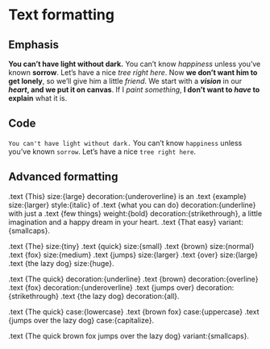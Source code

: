 # Text formatting

## Emphasis

**You can't have light without dark.** You can't know *happiness* unless you've known **sorrow**. Let's have a nice *tree right here*. Now __we don't want him to get lonely__, so we'll give him a little _friend_.
We start with a ***vision*** in our **_heart_, and we put it on canvas**. If I *paint something*, **I don't want to *have* to explain** what it is.

## Code

`You can't have light without dark.` You can't know `happiness` unless you've known `sorrow`. Let's have a nice `tree right here`.

## Advanced formatting

.text {This} size:{large} decoration:{underoverline} is an .text {example} size:{larger} style:{italic} of .text {what you can do} decoration:{underline} with just a .text {few things} weight:{bold} decoration:{strikethrough}, a little imagination and a happy dream in your heart. .text {That easy} variant:{smallcaps}.

.text {The} size:{tiny} .text {quick} size:{small} .text {brown} size:{normal} .text {fox} size:{medium} .text {jumps} size:{larger} .text {over} size:{large} .text {the lazy dog} size:{huge}.

.text {The quick} decoration:{underline} .text {brown} decoration:{overline} .text {fox} decoration:{underoverline} .text {jumps over} decoration:{strikethrough} .text {the lazy dog} decoration:{all}.

.text {The quick} case:{lowercase} .text {brown fox} case:{uppercase} .text {jumps over the lazy dog} case:{capitalize}.

.text {The quick brown fox jumps over the lazy dog} variant:{smallcaps}.